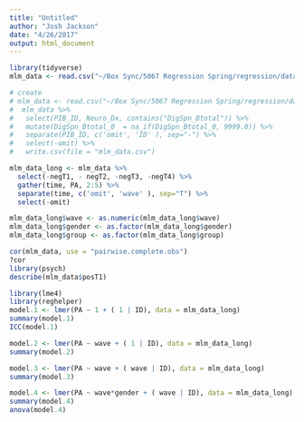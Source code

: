 ```yaml
---
title: "Untitled"
author: "Josh Jackson"
date: "4/26/2017"
output: html_document
---
```

```r
library(tidyverse)
mlm_data <- read.csv("~/Box Sync/5067 Regression Spring/regression/data/mlm_data.csv") 


```


```r
# create
# mlm_data <- read.csv("~/Box Sync/5067 Regression Spring/regression/data/mlm_data_full.csv")
#  mlm_data %>%
#   select(PIB_ID, Neuro_Dx, contains("DigSpn_Btotal")) %>%
#   mutate(DigSpn_Btotal_0  = na_if(DigSpn_Btotal_0, 9999.0)) %>%
#   separate(PIB_ID, c('omit', 'ID' ), sep="-") %>%
#   select(-omit) %>%
#   write.csv(file = "mlm_data.csv")

mlm_data_long <- mlm_data %>%
  select(-negT1, - negT2, -negT3, -negT4) %>% 
  gather(time, PA, 2:5) %>%  
  separate(time, c('omit', 'wave' ), sep="T") %>% 
  select(-omit) 

mlm_data_long$wave <- as.numeric(mlm_data_long$wave)
mlm_data_long$gender <- as.factor(mlm_data_long$gender)
mlm_data_long$group <- as.factor(mlm_data_long$group)

cor(mlm_data, use = "pairwise.complete.obs")
?cor
library(psych)
describe(mlm_data$posT1)
```


```r
library(lme4)
library(reghelper)
model.1 <- lmer(PA ~ 1 + ( 1 | ID), data = mlm_data_long)
summary(model.1)
ICC(model.1)
```

```r
model.2 <- lmer(PA ~ wave + ( 1 | ID), data = mlm_data_long)
summary(model.2)
```

```r
model.3 <- lmer(PA ~ wave + ( wave | ID), data = mlm_data_long)
summary(model.3)
```

```r
model.4 <- lmer(PA ~ wave*gender + ( wave | ID), data = mlm_data_long)
summary(model.4)
anova(model.4)
```

